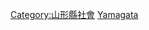 {{Catnav|頁面分類|各種主題的頁面分類|按國家分類|各國教育|日本教育}}

{{日本行政區劃分類導航|教育}}

[[Category:山形縣社會|Category:山形縣社會]]
[[Category:日本各都道府縣教育|Yamagata]]